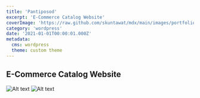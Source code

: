 ```yaml
---
title: 'Pantiposod'
excerpt: 'E-Commerce Catalog Website'
coverImage: 'https://raw.github.com/skuntawat/mdx/main/images/portfolio/_2021/pantiposod/pantiposod-1.jpg'
category: 'wordpress'
date: '2021-01-01T00:00:01.000Z'
metadata:
  cms: wordpress
  theme: custom theme
---
```


## E-Commerce Catalog Website

![Alt text](https://raw.github.com/skuntawat/mdx/main/images/portfolio/_2021/pantiposod/pantiposod-2.jpg)
![Alt text](https://raw.github.com/skuntawat/mdx/main/images/portfolio/_2021/pantiposod/pantiposod-3.jpg)